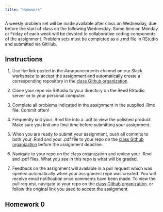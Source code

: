 ```yaml
---
title: "Homework"
---
```


A weekly problem set will be made available after class on Wednesday, due before the start of class on the following Wednesday. Some time on Monday or Friday of each week will be devoted to collaborative coding components of the assignment. Problem sets must be completed as a .rmd file in RStudio and submitted via GitHub. 


## Instructions

1. Use the link posted in the #announcements channel on our Slack workspace to accept the assignment and automatically create a corresponding repository in the [class Github organization](https://github.com/Reed-Stat-Learning-Fall-2021).

2. Clone your repo via RStudio to your directory on the Reed RStudio server or to your personal computer. 

3. Complete all problems indicated in the assignment in the supplied .Rmd file. Commit often!

4. Frequently knit your .Rmd file into a .pdf to view the polished product. Make sure you knit one final time before submitting your assignment.

5. When you are ready to submit your assignment, push all commits to both your .Rmd and your .pdf file to your repo on the [class Github organization](https://github.com/Reed-Stat-Learning-Fall-2021) before the assignment deadline. 

6. Navigate to your repo on the class organization and review your .Rmd and .pdf files. What you see in this repo is what will be graded.

7. Feedback on the assignment will available in a pull request which was opened automatically when your assignment repo was created. You will receive email notification once comments have been made. To view the pull request, navigate to your repo on the [class Github organization](https://github.com/Reed-Stat-Learning-Fall-2021), or follow the original link you used to accept the assignment.


## Homework 0 